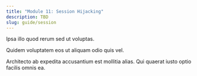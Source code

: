 ```yaml
---
title: "Module 11: Session Hijacking"
description: TBD
slug: guide/session
---
```


Ipsa illo quod rerum sed ut voluptas. 

Quidem voluptatem eos ut aliquam odio quis vel. 

Architecto ab expedita accusantium est mollitia alias. Qui quaerat iusto optio facilis omnis ea.
